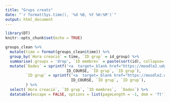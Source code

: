 ```yaml
---
title: "Grups creats"
date: "`r format(Sys.time(), '%d %B, %Y %H:%M')`"
output: html_document
---
```


```r
library(DT)
knitr::opts_chunk$set(echo = TRUE)
```

```r
groups_clean %>%
  mutate(time = format(groups_clean$time)) %>%
  group_by(`Hora creació` = time, `ID grup` = id_group) %>%
  summarise(.groups = 'drop', `ID membres` = paste(sort(id), collapse=',')) %>%
  mutate(`Dades` = sprintf('<a  target=_blank href="https://moodle2.udg.edu/pluginfile.php/%d/mod_folder/content/0/penguins_%s.xlsx">penguins_%s.xlsx</a>',
                           ID_COURSE, `ID grup`, `ID grup`),
         `ID grup` = sprintf('<a  target=_blank href="https://moodle2.udg.edu/pluginfile.php/%d/mod_folder/content/0/enunciat1_%s.pdf">%s</a>', 
                             ID_COURSE, `ID grup`, `ID grup`),
         ) %>%
  select(`Hora creació`, `ID grup`, `ID membres`,  `Dades`) %>%
  datatable(escape = FALSE, options = list(pageLength = -1, dom = 'ft'))
```

